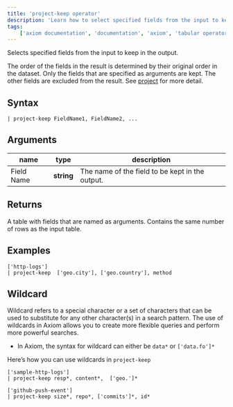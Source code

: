 ```yaml
---
title: 'project-keep operator'
description: 'Learn how to select specified fields from the input to keep in the output.'
tags: 
    ['axiom documentation', 'documentation', 'axiom', 'tabular operators', 'project-keep operator']
---
```


Selects specified fields from the input to keep in the output.

The order of the fields in the result is determined by their original order in the dataset. Only the fields that are specified as arguments are kept. The other fields are excluded from the result. See [project](/docs/apl/tabular-operators/project-operator) for more detail.

## Syntax

```kusto
| project-keep FieldName1, FieldName2, ...
```

## Arguments

| **name**  | **type** | **description**                                    |
| --------- | -------- | -------------------------------------------------- |
| Field Name | **string** | The name of the field to be kept in the output. |

## Returns

A table with fields that are named as arguments. Contains the same number of rows as the input table.

## Examples

```kusto
['http-logs']
| project-keep  ['geo.city'], ['geo.country'], method
```

<RunInPlayGround 
    href="https://play.axiom.co/axiom-play-qf1k/explorer?initForm=%7B%22apl%22%3A%22%5B%27sample-http-logs%27%5D%5Cn%7C%20project-keep%20%20%5B%27geo.city%27%5D%2C%20%5B%27geo.country%27%5D%2C%20method%22%2C%22queryOptions%22%3A%7B%22quickRange%22%3A%2230d%22%7D%7D" 
    target="_blank" 
    rel="noopener noreferrer"
/>

## Wildcard

Wildcard refers to a special character or a set of characters that can be used to substitute for any other character(s) in a search pattern. The use of wildcards in Axiom allows you to create more flexible queries and perform more powerful searches.

- In Axiom, the syntax for wildcard can either be `data*` or `['data.fo']*`

Here’s how you can use wildcards in `project-keep` 

```kusto
['sample-http-logs']
| project-keep resp*, content*,  ['geo.']*
```

<RunInPlayGround 
    href="https://play.axiom.co/axiom-play-qf1k/explorer?initForm=%7B%22apl%22%3A%22%5B%27sample-http-logs%27%5D%5Cn%7C%20project-keep%20resp%2A%2C%20content%2A%2C%20%20%5B%27geo.%27%5D%2A%22%2C%22queryOptions%22%3A%7B%22quickRange%22%3A%2230d%22%7D%7D" 
    target="_blank" 
    rel="noopener noreferrer"
/>

```kusto
['github-push-event']
| project-keep size*, repo*, ['commits']*, id*
```

<RunInPlayGround 
    href="https://play.axiom.co/axiom-play-qf1k/explorer?initForm=%7B%22apl%22%3A%22%5B%27github-push-event%27%5D%5Cn%7C%20project-keep%20size%2A%2C%20repo%2A%2C%20%5B%27commits%27%5D%2A%2C%20id%2A%22%2C%22queryOptions%22%3A%7B%22quickRange%22%3A%2230d%22%7D%7D" 
    target="_blank" 
    rel="noopener noreferrer"
/>